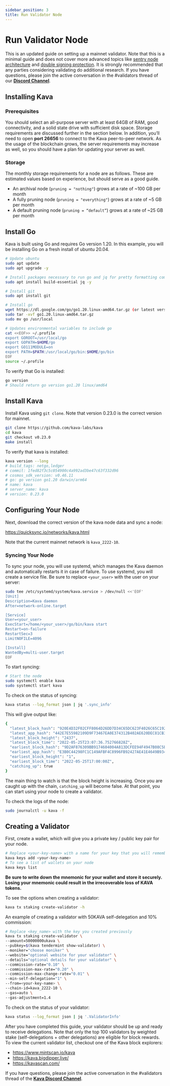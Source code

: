```yaml
---
sidebar_position: 3
title: Run Validator Node
---
```


# Run Validator Node

This is an updated guide on setting up a mainnet validator. Note that this is a minimal guide and does not cover more advanced topics like [sentry node architecture](https://github.com/stakefish/cosmos-validator-design) and [double signing protection](https://github.com/tendermint/tmkms). It is strongly recommended that any parties considering validating do additional research. If you have questions, please join the active conversation in the #validators thread of our [**Discord Channel**](https://discord.com/invite/kQzh3Uv).

## Installing Kava

### Prerequisites

You should select an all-purpose server with at least 64GB of RAM, good connectivity, and a solid state drive with sufficient disk space. Storage requirements are discussed further in the section below. In addition, you’ll need to open **port 26656** to connect to the Kava peer-to-peer network. As the usage of the blockchain grows, the server requirements may increase as well, so you should have a plan for updating your server as well.

### Storage

The monthly storage requirements for a node are as follows. These are estimated values based on experience, but should serve as a good guide.

- An archival node (`pruning = "nothing"`) grows at a rate of ~100 GB per month
- A fully pruning node (`pruning = "everything"`) grows at a rate of ~5 GB per month
- A default pruning node (`pruning = “default”`) grows at a rate of ~25 GB per month

## Install Go

Kava is built using Go and requires Go version 1.20. In this example, you will be installing Go on a fresh install of ubuntu 20.04.

```bash
# Update ubuntu
sudo apt update
sudo apt upgrade -y

# Install packages necessary to run go and jq for pretty formatting command line outputs
sudo apt install build-essential jq -y

# Install git
sudo apt install git

# Install go
wget https://dl.google.com/go/go1.20.linux-amd64.tar.gz (or latest version at https://golang.org/dl/)
sudo tar -xvf go1.20.linux-amd64.tar.gz
sudo mv go /usr/local

# Updates environmental variables to include go
cat <<EOF>> ~/.profile
export GOROOT=/usr/local/go
export GOPATH=$HOME/go
export GO111MODULE=on
export PATH=$PATH:/usr/local/go/bin:$HOME/go/bin
EOF
source ~/.profile
```

To verify that Go is installed:

```bash
go version
# Should return go version go1.20 linux/amd64
```

## Install Kava

Install Kava using `git clone`. Note that version 0.23.0 is the correct version for mainnet.

```bash
git clone https://github.com/kava-labs/kava
cd kava
git checkout v0.23.0
make install
```

To verify that kava is installed:

```bash
kava version --long
# build_tags: netgo,ledger
# commit: 1fed82f3c5c054900c4a992ad3be47c63f332d96
# cosmos_sdk_version: v0.46.11
# go: go version go1.20 darwin/arm64
# name: kava
# server_name: kava
# version: 0.23.0
```

## Configuring Your Node

Next, download the correct version of the kava node data and sync a node:

https://quicksync.io/networks/kava.html

Note that the current mainnet network is `kava_2222-10`.

### Syncing Your Node

To sync your node, you will use systemd, which manages the Kava daemon and automatically restarts it in case of failure. To use systemd, you will create a service file. Be sure to replace `<your_user>` with the user on your server:

```bash
sudo tee /etc/systemd/system/kava.service > /dev/null <<'EOF'
[Unit]
Description=Kava daemon
After=network-online.target

[Service]
User=<your_user>
ExecStart=/home/<your_user>/go/bin/kava start
Restart=on-failure
RestartSec=3
LimitNOFILE=4096

[Install]
WantedBy=multi-user.target
EOF
```

To start syncing:

```bash
# Start the node
sudo systemctl enable kava
sudo systemctl start kava
```

To check on the status of syncing:

```bash
kava status --log_format json | jq '.sync_info'
```

This will give output like:

```bash
{
  "latest_block_hash": "920E4D32F02CFF8064D26DD7D34C65DC623F4026C65C192BBCD7DBF19AFB5630",
  "latest_app_hash": "442E7E55982109D9F73467EA0E374312B402AE620DEC81CB3441E949ED0D0A29",
  "latest_block_height": "2437",
  "latest_block_time": "2022-05-25T23:07:36.752766828Z",
  "earliest_block_hash": "9D2AF876309BB9174604004A813DCFEE94F4947B08C5BB4C1A042F318488851E",
  "earliest_app_hash": "E3B0C44298FC1C149AFBF4C8996FB92427AE41E4649B934CA495991B7852B855",
  "earliest_block_height": "1",
  "earliest_block_time": "2022-05-25T17:00:00Z",
  "catching_up": true
}
```

The main thing to watch is that the block height is increasing. Once you are caught up with the chain, `catching_up` will become false. At that point, you can start using your node to create a validator.

To check the logs of the node:

```bash
sudo journalctl -u kava -f
```

## Creating a Validator

First, create a wallet, which will give you a private key / public key pair for your node.

```bash
# Replace <your-key-name> with a name for your key that you will remember
kava keys add <your-key-name>
# To see a list of wallets on your node
kava keys list
```

**Be sure to write down the mnemonic for your wallet and store it securely. Losing your mnemonic could result in the irrecoverable loss of KAVA tokens.**

To see the options when creating a validator:

```bash
kava tx staking create-validator -h
```

An example of creating a validator with 50KAVA self-delegation and 10% commission:

```bash
# Replace <key_name> with the key you created previously
kava tx staking create-validator \
--amount=50000000ukava \
--pubkey=$(kava tendermint show-validator) \
--moniker="choose moniker" \
--website="optional website for your validator" \
--details="optional details for your validator" \
--commission-rate="0.10" \
--commission-max-rate="0.20" \
--commission-max-change-rate="0.01" \
--min-self-delegation="1" \
--from=<your-key-name> \
--chain-id=kava_2222-10 \
--gas=auto \
--gas-adjustment=1.4
```

To check on the status of your validator:

```bash
kava status --log_format json | jq '.ValidatorInfo'
```

After you have completed this guide, your validator should be up and ready to receive delegations. Note that only the top 100 validators by weighted stake (self-delegations + other delegations) are eligible for block rewards. To view the current validator list, checkout one of the Kava block explorers:

- https://www.mintscan.io/kava
- https://kava.bigdipper.live/
- https://kavascan.com/

If you have questions, please join the active conversation in the #validators thread of the [**Kava Discord Channel**](https://discord.com/invite/kQzh3Uv).
